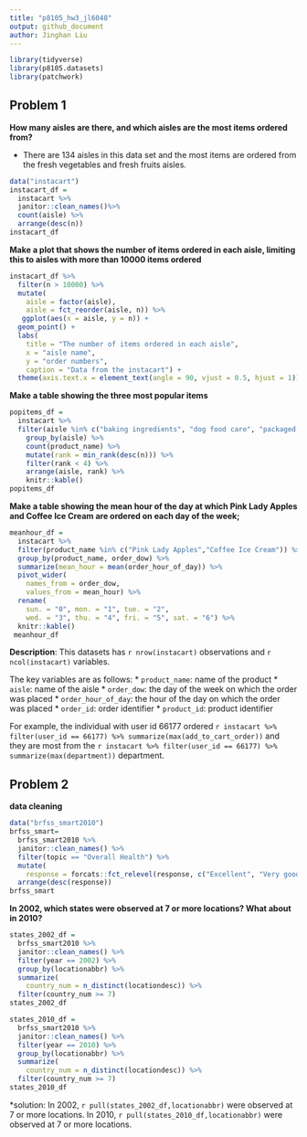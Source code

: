 ```yaml
---
title: "p8105_hw3_jl6048"
output: github_document
author: Jinghan Liu
---
```




```r
library(tidyverse)
library(p8105.datasets)
library(patchwork)
```


## Problem 1

**How many aisles are there, and which aisles are the most items ordered from?**

* There are 134 aisles in this data set and the most items are ordered from the fresh vegetables and fresh fruits aisles.
```r
data("instacart")
instacart_df =
  instacart %>%
  janitor::clean_names()%>%
  count(aisle) %>%
  arrange(desc(n))
instacart_df
```


**Make a plot that shows the number of items ordered in each aisle, limiting this to aisles with more than 10000 items ordered**
```r
instacart_df %>%
  filter(n > 10000) %>%
  mutate(
    aisle = factor(aisle),
    aisle = fct_reorder(aisle, n)) %>%
   ggplot(aes(x = aisle, y = n)) + 
  geom_point() + 
  labs(
    title = "The number of items ordered in each aisle",
    x = "aisle name",
    y = "order numbers",
    caption = "Data from the instacart") + 
  theme(axis.text.x = element_text(angle = 90, vjust = 0.5, hjust = 1))

```


**Make a table showing the three most popular items**

```r
popitems_df = 
  instacart %>%
  filter(aisle %in% c("baking ingredients", "dog food care", "packaged vegetables fruits")) %>% 
	group_by(aisle) %>% 
	count(product_name) %>% 
	mutate(rank = min_rank(desc(n))) %>%
	filter(rank < 4) %>% 
	arrange(aisle, rank) %>% 
	knitr::kable()
popitems_df
```


**Make a table showing the mean hour of the day at which Pink Lady Apples and Coffee Ice Cream are ordered on each day of the week;**

```r
meanhour_df =
  instacart %>%
  filter(product_name %in% c("Pink Lady Apples","Coffee Ice Cream")) %>%
  group_by(product_name, order_dow) %>%
  summarize(mean_hour = mean(order_hour_of_day)) %>%
  pivot_wider(
    names_from = order_dow,
    values_from = mean_hour) %>% 
  rename(
    sun. = "0", mon. = "1", tue. = "2", 
    wed. = "3", thu. = "4", fri. = "5", sat. = "6") %>% 
  knitr::kable()
 meanhour_df 
```

**Description**:
This datasets has `r nrow(instacart)` observations and `r ncol(instacart)` variables.

The key variables are as follows:
*  `product_name`: name of the product
*  `aisle`: name of the aisle
*  `order_dow`: the day of the week on which the order was placed
*  `order_hour_of_day`: the hour of the day on which the order was placed
*  `order_id`: order identifier
*  `product_id`: product identifier

For example, the individual with user id 66177 ordered `r instacart %>% filter(user_id == 66177) %>% summarize(max(add_to_cart_order))` and they are most from the `r instacart %>% filter(user_id == 66177) %>% summarize(max(department))` department. 



## Problem 2

**data cleaning**
```r
data("brfss_smart2010")
brfss_smart=
  brfss_smart2010 %>%
  janitor::clean_names() %>%
  filter(topic == "Overall Health") %>%
  mutate(
    response = forcats::fct_relevel(response, c("Excellent", "Very good", "Good", "Fair", "Poor"))) %>%
  arrange(desc(response))
brfss_smart
```


**In 2002, which states were observed at 7 or more locations? What about in 2010?**
```r
states_2002_df =
  brfss_smart2010 %>%
  janitor::clean_names() %>%
  filter(year == 2002) %>%
  group_by(locationabbr) %>%
  summarize(
    country_num = n_distinct(locationdesc)) %>% 
  filter(country_num >= 7)
states_2002_df

states_2010_df =
  brfss_smart2010 %>%
  janitor::clean_names() %>%
  filter(year == 2010) %>%
  group_by(locationabbr) %>%
  summarize(
    country_num = n_distinct(locationdesc)) %>% 
  filter(country_num >= 7)
states_2010_df
```
*solution: 
In 2002, `r pull(states_2002_df,locationabbr)` were observed at 7 or more locations. 
In 2010, `r pull(states_2010_df,locationabbr)` were observed at 7 or more locations.

